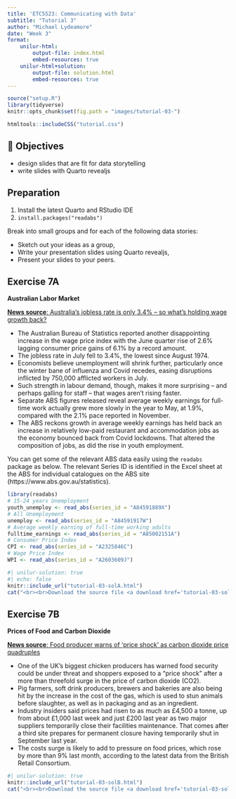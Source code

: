 ```yaml
---
title: 'ETC5523: Communicating with Data'
subtitle: "Tutorial 3"
author: "Michael Lydeamore"
date: "Week 3"
format:
    unilur-html:
        output-file: index.html
        embed-resources: true
    unilur-html+solution:
        output-file: solution.html
        embed-resources: true
---
```



```r
source("setup.R")
library(tidyverse)
knitr::opts_chunk$set(fig.path = "images/tutorial-03-")
```

```r
htmltools::includeCSS("tutorial.css")
```




## 🎯 Objectives

- design slides that are fit for data storytelling
- write slides with Quarto revealjs

::: {.callout-note collapse="true"}

## Preparation

1. Install the latest Quarto and RStudio IDE
2. `install.packages("readabs")`
:::


Break into small groups and for each of the following data stories:

* Sketch out your ideas as a group,
* Write your presentation slides using Quarto revealjs,
* Present your slides to your peers.


## Exercise 7A

**Australian Labor Market**

[**News source**: Australia’s jobless rate is only 3.4% – so what’s holding wage growth back?](https://www.theguardian.com/business/2022/aug/18/australias-jobless-rate-is-only-34-so-whats-holding-wage-growth-back)

* The Australian Bureau of Statistics reported another disappointing increase in the wage price index with the June quarter rise of 2.6% lagging consumer price gains of 6.1% by a record amount.
* The jobless rate in July fell to 3.4%, the lowest since August 1974.
* Economists believe unemployment will shrink further, particularly once the winter bane of influenza and Covid recedes, easing disruptions inflicted by 750,000 afflicted workers in July.
* Such strength in labour demand, though, makes it more surprising – and perhaps galling for staff – that wages aren’t rising faster.
* Separate ABS figures released reveal average weekly earnings for full-time work actually grew more slowly in the year to May, at 1.9%, compared with the 2.1% pace reported in November.
* The ABS reckons growth in average weekly earnings has held back an increase in relatively low-paid restaurant and accommodation jobs as the economy bounced back from Covid lockdowns. That altered the composition of jobs, as did the rise in youth employment.

You can get some of the relevant ABS data easily using the `readabs` package as below. The relevant Series ID is identified in the Excel sheet at the ABS for individual catalogues on the ABS site (https://www.abs.gov.au/statistics). 

```r
library(readabs)
# 15-24 years Unemployment
youth_unemploy <- read_abs(series_id = "A84591889X") 
# All Unemployment
unemploy <- read_abs(series_id = "A84591917W")
# Average weekly earning of full-time working adults
fulltime_earnings <- read_abs(series_id = "A85002151A")
# Consumer Price Index
CPI <- read_abs(series_id = "A2325846C") 
# Wage Price Index
WPI <- read_abs(series_id = "A2603609J") 
```



```r
#| unilur-solution: true
#| echo: false
knitr::include_url("tutorial-03-solA.html")
cat("<br><br>Download the source file <a download href='tutorial-03-solA.qmd'  style='color:yellow!important;'>here</a>.")
```



## Exercise 7B

**Prices of Food and Carbon Dioxide**

[**News source**: Food producer warns of ‘price shock’ as carbon dioxide price quadruples](https://www.theguardian.com/business/2022/sep/02/food-producer-warns-of-price-shock-as-carbon-dioxide-price-quadruples)

* One of the UK’s biggest chicken producers has warned food security could be under threat and shoppers exposed to a “price shock” after a more than threefold surge in the price of carbon dioxide (CO2).
* Pig farmers, soft drink producers, brewers and bakeries are also being hit by the increase in the cost of the gas, which is used to stun animals before slaughter, as well as in packaging and as an ingredient.
* Industry insiders said prices had risen to as much as £4,500 a tonne, up from about £1,000 last week and just £200 last year as two major suppliers temporarily close their facilities maintenance. That comes after a third site prepares for permanent closure having temporarily shut in September last year.
* The costs surge is likely to add to pressure on food prices, which rose by more than 9% last month, according to the latest data from the British Retail Consortium.

```r
#| unilur-solution: true
knitr::include_url("tutorial-03-solB.html")
cat("<br><br>Download the source file <a download href='tutorial-03-solB.qmd'  style='color:yellow!important;'>here</a>.")
```
